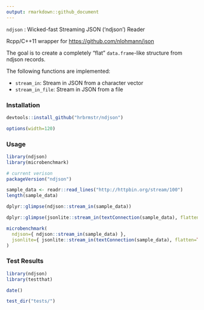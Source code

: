 ```yaml
---
output: rmarkdown::github_document
---
```


`ndjson` : Wicked-fast Streaming JSON ('ndjson') Reader

Rcpp/C++11 wrapper for <https://github.com/nlohmann/json>

The goal is to create a completely "flat" `data.frame`-like structure from ndjson
records.

The following functions are implemented:

- `stream_in`:	Stream in JSON from a character vector
- `stream_in_file`:	Stream in JSON from a file


### Installation

```r
devtools::install_github("hrbrmstr/ndjson")
```

```r
options(width=120)
```

### Usage

```r
library(ndjson)
library(microbenchmark)

# current verison
packageVersion("ndjson")

sample_data <- readr::read_lines("http://httpbin.org/stream/100")
length(sample_data)

dplyr::glimpse(ndjson::stream_in(sample_data))

dplyr::glimpse(jsonlite::stream_in(textConnection(sample_data), flatten=TRUE, verbose=FALSE))

microbenchmark(
  ndjson={ ndjson::stream_in(sample_data) },
  jsonlite={ jsonlite::stream_in(textConnection(sample_data), flatten=TRUE, verbose=FALSE) }
)

```

### Test Results

```r
library(ndjson)
library(testthat)

date()

test_dir("tests/")
```

